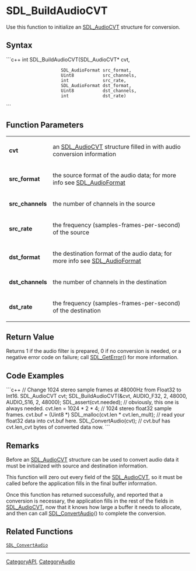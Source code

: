 <!-- pragma section-numbers off -->
<!-- pragma disable-camelcase -->

= SDL_BuildAudioCVT =
Use this function to initialize an [[SDL_AudioCVT]] structure for conversion.


== Syntax ==
```c++
int SDL_BuildAudioCVT(SDL_AudioCVT*   cvt, 
                      SDL_AudioFormat src_format, 
                      Uint8           src_channels, 
                      int             src_rate, 
                      SDL_AudioFormat dst_format, 
                      Uint8           dst_channels, 
                      int             dst_rate)
```

== Function Parameters ==
{|
|'''cvt'''
|an [[SDL_AudioCVT]] structure filled in with audio conversion information
|-
|'''src_format'''
|the source format of the audio data; for more info see [[SDL_AudioFormat]]
|-
|'''src_channels'''
|the number of channels in the source
|-
|'''src_rate'''
|the frequency (samples-frames-per-second) of the source
|-
|'''dst_format'''
|the destination format of the audio data; for more info see [[SDL_AudioFormat]]
|-
|'''dst_channels'''
|the number of channels in the destination
|-
|'''dst_rate'''
|the frequency (samples-frames-per-second) of the destination
|}

== Return Value ==
Returns 1 if the audio filter is prepared, 0 if no conversion is needed, or a negative error code on failure; call [[SDL_GetError]]() for more information.

== Code Examples ==
```c++
// Change 1024 stereo sample frames at 48000Hz from Float32 to Int16.
SDL_AudioCVT cvt;
SDL_BuildAudioCVT(&cvt, AUDIO_F32, 2, 48000, AUDIO_S16, 2, 48000);
SDL_assert(cvt.needed); // obviously, this one is always needed.
cvt.len = 1024 * 2 * 4;  // 1024 stereo float32 sample frames.
cvt.buf = (Uint8 *) SDL_malloc(cvt.len * cvt.len_mult);
// read your float32 data into cvt.buf here.
SDL_ConvertAudio(cvt);
// cvt.buf has cvt.len_cvt bytes of converted data now.
```

== Remarks ==
Before an [[SDL_AudioCVT]] structure can be used to convert audio data it must be initialized with source and destination information.

This function will zero out every field of the [[SDL_AudioCVT]], so it must be called before the application fills in the final buffer information.

Once this function has returned successfully, and reported that a conversion is necessary, the application fills in the rest of the fields in [[SDL_AudioCVT]], now that it knows how large a buffer it needs to allocate, and then can call [[SDL_ConvertAudio]]() to complete the conversion.

== Related Functions ==
 [[SDL_ConvertAudio]]

----
[[CategoryAPI]], [[CategoryAudio]]
